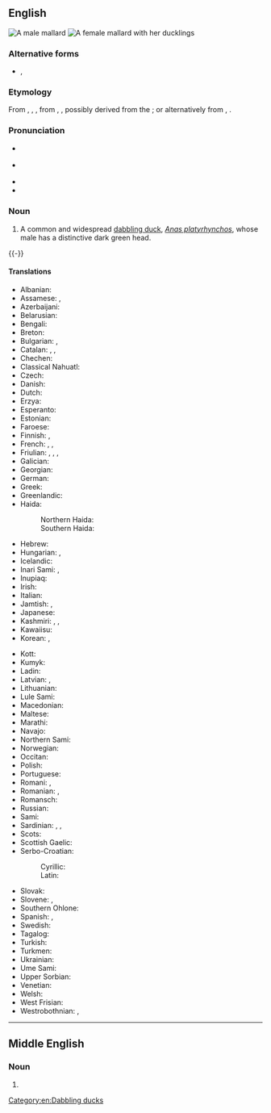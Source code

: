 ==English==
{{wikipedia}}
[[File:Mallard Branford CT.jpg|thumb|A male mallard]]
[[File:A duck and ducklings by a lake.jpg|thumb|A female mallard with her [[duckling]]s]]

===Alternative forms===
* {{l|en|maudelard}}, {{l|en|mawdelard}} {{qual|both obsolete}}

===Etymology===
From {{inh|en|enm|malard}}, {{m|enm|mawlard}}, {{m|enm|mawdelard}}, from {{der|en|fro|malart}}, {{m|fro|mallart||wild duck}}, possibly derived from the {{der|en|goh|Madelhart|pos=proper name}} {{gloss|whence the English forms {{m|en|maudelard}}, {{m|en|mawdelard}}}}; or alternatively from {{der|en|fro|male}}, {{m|fro|malle||male}} {{suffix|en||ard}}.

===Pronunciation===
* {{a|UK}} {{IPA|en|/ˈmæl.ɑː(ɹ)d/}}
* {{a|US}} {{IPA|en|/ˈmælɚd/}}
* {{audio|en|En-us-mallard.ogg|audio (US)}}
* {{rhymes|en|ælɑː(ɹ)d|ælə(ɹ)d|s=2}}

===Noun===
{{en-noun|s|mallard}}

# A common and widespread [[dabbling duck]], ''[[Anas platyrhynchos]]'', whose male has a distinctive dark green head.

{{-}}

====Translations====
{{trans-top|a common and widespread dabbling duck, ''[[Anas platyrhynchos]]''}}
* Albanian: {{t|sq|rosa e vëndit}}
* Assamese: {{t|as|পাতিহাঁহ}}, {{t|as|আমৰ’লীয়া হাঁহ}}
* Azerbaijani: {{t|az|vəhşi ördək}}
* Belarusian: {{t|be|крыжанка}}
* Bengali: {{t|bn|নীলশির}}
* Breton: {{t|br|houad-korz}}
* Bulgarian: {{t|bg|дива патица}}, {{t|bg|зеленоглавка}}
* Catalan: {{t|ca|ànec collverd|m}}, {{t|ca|collblau|m}} {{qualifier|male}}, {{t|ca|àneda rossa|f}} {{qualifier|female}}
* Chechen: {{t|ce|акха бад}}
* Classical Nahuatl: {{t|nci|zōlcanauhtli}}
* Czech: {{t+|cs|kachna divoká}}
* Danish: {{t+|da|gråand}}
* Dutch: {{t|nl|wilde eend|f}}
* Erzya: {{t|myv|матярка}}
* Esperanto: {{t|eo|platbeka anaso}}
* Estonian: {{t|et|sinikael part}}
* Faroese: {{t|fo|villdunna}}
* Finnish: {{t+|fi|sinisorsa}}, {{t+|fi|heinäsorsa}}
* French: {{t+|fr|colvert|m}}, {{t+|fr|canard colvert|m}}, {{t+|fr|canard sauvage|m}}
* Friulian: {{t|fur|masurin}}, {{t|fur|mazar}}, {{t|fur|mazorin}}, {{t|fur|raze grande}}
* Galician: {{t|gl|lavanco}}
* Georgian: {{t|ka|გარეული იხვი}}
* German: {{t+|de|Stockente|f}}
* Greek: {{t+|el|αγριόπαπια|f}}
* Greenlandic: {{t|kl|qeerlutooq}}
* Haida:
*: Northern Haida: {{t|hdn|x̱aa}}
*: Southern Haida: {{t|hax|x̱aax̱a}}
* Hebrew: {{t+|he|ברכיה|f|tr=brekhiyá}}
* Hungarian: {{t+|hu|tőkés réce}}, {{t+|hu|vadkacsa}}
* Icelandic: {{t+|is|stokkönd}}
* Inari Sami: {{t|smn|tuáršu}}, {{t|smn|stuorrâ vuonjâč}}
* Inupiaq: {{t|ik|ukhiukhiuq}}
* Irish: {{t+|ga|lacha}}
* Italian: {{t|it|anatra selvatica|f}}
* Jamtish: {{t|gmq-jmk|grasǫnd|f}}, {{t|gmq-jmk|błáhałs|m}}
* Japanese: {{t|ja|真鴨|tr=magamo|sc=Jpan}}
* Kashmiri: {{t|ks|پٔچھِن|m}}, {{qualifier|male mallard}} {{t|ks|نِلٕج|m}}, {{qualifier|female mallard}} {{t|ks|تھُج‎|f}}
* Kawaiisu: {{t|xaw|kurasɨni}}
* Korean: {{t|ko|물오리}}, {{t|ko|청둥오리}}
{{trans-mid}}
* Kott: {{t|zko|agaŋa}}
* Kumyk: {{t|kum|къырбабиш}}
* Ladin: {{t|lld|anera salvaria}}
* Latvian: {{t|lv|meža pīle}}, {{t|lv|mercene}}
* Lithuanian: {{t|lt|didżioji antis}}
* Lule Sami: {{t|smj|stuorvuojatjis}}
* Macedonian: {{t|mk|дива патка}}
* Maltese: {{t|mt|kuluvert}}
* Marathi: {{t|mr|चतुरंग बदक}}
* Navajo: {{t|nv|naalʼeełí bitsiiʼ dootłʼizhí}}
* Northern Sami: {{t|se|duoršu}}
* Norwegian: {{t|no|stokkand}}
* Occitan: {{t|oc|ànec coll-verd}}
* Polish: {{t+|pl|kaczka krzyżówka}}
* Portuguese: {{t|pt|pato-real|m}}
* Romani: {{t|rom|divlio-ratsoy|m}}, {{t|rom|divlio-ratsa|f}}
* Romanian: {{t+|ro|rață sălbatică|f}}, {{t|ro|rață mare|f}}
* Romansch: {{t|rm|anda selvadia|f}}
* Russian: {{t|ru|обыкнове́нная кря́ква|f}}
* Sami: {{t|se|duoršu}}
* Sardinian: {{t|sc|anadi conca birdi}}, {{t|sc|conchirde}}, {{t|sc|testirde}}
* Scots: {{t|sco|muir-deuk}}
* Scottish Gaelic: {{t|gd|lach|f}}
* Serbo-Croatian:
*: Cyrillic: {{t|sh|патка глувара}}
*: Latin: {{t+|sh|divlja patka}}
* Slovak: {{t+|sk|kačica divá}}
* Slovene: {{t|sl|mlakarica}}, {{t|sl|divja raca}}
* Southern Ohlone: {{t|css|cipituk}}
* Spanish: {{t+|es|pato real|m}}, {{t|es|ánade real|m|f}}
* Swedish: {{t+|sv|gräsand|c}}
* Tagalog: {{t|tl|papaw}}
* Turkish: {{t+|tr|yeşilbaş}}
* Turkmen: {{t|tk|ýaşylbaş}}
* Ukrainian: {{t+|uk|крижень}}
* Ume Sami: {{t|sju|lággiehtse}}
* Upper Sorbian: {{t|hsb|dźiwja kačka}}
* Venetian: {{t|vec|masorin}}
* Welsh: {{t|cy|hwyaden wyllt}}
* West Frisian: {{t|fy|wylde ein}}
* Westrobothnian: {{t|gmq-bot|gräsan|f}}, {{t|gmq-bot|blahåls|m}}
{{trans-bottom}}

[[Category:en:Dabbling ducks]]

----

==Middle English==

===Noun===
{{head|enm|noun}}

# {{alt form|en|malard}}